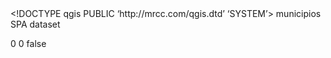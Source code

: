 <!DOCTYPE qgis PUBLIC 'http://mrcc.com/qgis.dtd' 'SYSTEM'>
<qgis version="3.28.3-Firenze">
  <identifier>municipios</identifier>
  <parentidentifier></parentidentifier>
  <language>SPA</language>
  <type>dataset</type>
  <title>municipios</title>
  <abstract></abstract>
  <links/>
  <fees></fees>
  <encoding></encoding>
  <crs>
    <spatialrefsys nativeFormat="Wkt">
      <wkt></wkt>
      <proj4></proj4>
      <srsid>0</srsid>
      <srid>0</srid>
      <authid></authid>
      <description></description>
      <projectionacronym></projectionacronym>
      <ellipsoidacronym></ellipsoidacronym>
      <geographicflag>false</geographicflag>
    </spatialrefsys>
  </crs>
  <extent>
    <spatial miny="13.15332000000000079" maxx="-87.67665300000000173" minx="-90.1353950000000026" dimensions="2" maxy="14.45042199999999966" maxz="0" crs="EPSG:4326" minz="0"/>
  </extent>
</qgis>

